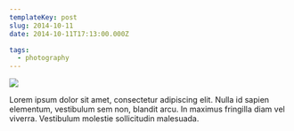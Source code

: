 ```yaml
---
templateKey: post
slug: 2014-10-11
date: 2014-10-11T17:13:00.000Z

tags:
  - photography
---
```

![](../../static/assets/20141011-IMG_0401.jpg)

Lorem ipsum dolor sit amet, consectetur adipiscing elit. Nulla id sapien elementum, vestibulum sem non, blandit arcu. In maximus fringilla diam vel viverra. Vestibulum molestie sollicitudin malesuada.
